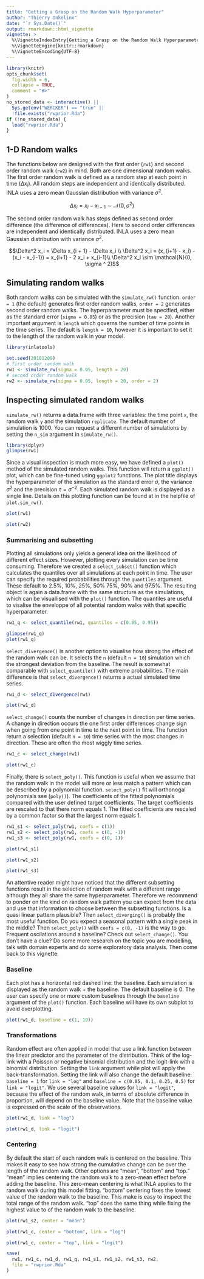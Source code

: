 ```yaml
---
title: "Getting a Grasp on the Random Walk Hyperparameter"
author: "Thierry Onkelinx"
date: "`r Sys.Date()`"
output: rmarkdown::html_vignette
vignette: >
  %\VignetteIndexEntry{Getting a Grasp on the Random Walk Hyperparameter}
  %\VignetteEngine{knitr::rmarkdown}
  %\VignetteEncoding{UTF-8}
---
```


```r
library(knitr)
opts_chunk$set(
  fig.width = 6,
  collapse = TRUE,
  comment = "#>"
)
no_stored_data <- interactive() || 
  Sys.getenv("WERCKER") == "true" || 
  !file.exists("rwprior.Rda")
if (!no_stored_data) {
  load("rwprior.Rda")
}
```

## 1-D Random walks

The functions below are designed with the first order (`rw1`) and second order random walk (`rw2`) in mind. Both are one dimensional random walks. The first order random walk is defined as a random step at each point in time ($\Delta x_i$). All random steps are independent and identically distributed. INLA uses a zero mean Gaussian distribution with variance $\sigma^2$.

$$\Delta x_i = x_i - x_{i - 1} \sim \mathcal{N}(0, \sigma ^ 2)$$

The second order random walk has steps defined as second order difference (the difference of differences). Here to second order differences are independent and identically distributed. INLA uses a zero mean Gaussian distribution with variance $\sigma ^ 2$.

$$\Delta^2 x_i = \Delta x_{i + 1} - \Delta x_i \\
\Delta^2 x_i = (x_{i+1} - x_i) -  (x_i - x_{i-1}) = x_{i+1} - 2 x_i + x_{i-1}\\
\Delta^2 x_i  \sim  \mathcal{N}(0, \sigma ^ 2)$$

## Simulating random walks

Both random walks can be simulated with the `simulate_rw()` function. `order = 1` (the default) generates first order random walks, `order = 2` generates second order random walks. The hyperparameter must be specified, either as the standard error (`sigma = 0.05`) or as the precision (`tau = 20`). Another important argument is `length` which governs the number of time points in the time series. The default is `length = 10`, however it is important to set it to the length of the random walk in your model. 

```r
library(inlatools)
```
```r
set.seed(20181209)
# first order random walk
rw1 <- simulate_rw(sigma = 0.05, length = 20)
# second order random walk
rw2 <- simulate_rw(sigma = 0.05, length = 20, order = 2)
```

## Inspecting simulated random walks

`simulate_rw()` returns a data.frame with three variables: the time point `x`, the random walk `y` and the simulation `replicate`. The default number of simulation is 1000. You can request a different number of simulations by setting the `n_sim` argument in `simulate_rw()`.

```r
library(dplyr)
glimpse(rw1)
```

Since a visual inspection is much more easy, we have defined a `plot()` method of the simulated random walks. This function will return a `ggplot()` plot, which can be fine-tuned using `ggplot2` functions. The plot title displays the hyperparameter of the simulation as the standard error $\sigma$, the variance $\sigma^2$ and the precision $\tau = \sigma^{-2}$. Each simulated random walk is displayed as a single line. Details on this plotting function can be found at in the helpfile of `plot.sim_rw()`.

```r
plot(rw1)
```

```r
plot(rw2)
```

### Summarising and subsetting

Plotting all simulations only yields a general idea on the likelihood of different effect sizes. However, plotting every simulation can be time consuming. Therefore we created a `select_subset()` function which calculates the quantiles over all simulations at each point in time. The user can specify the required probabilities through the `quantiles` argument. These default to 2.5%, 10%, 25%, 50% 75%, 90% and 97.5%. The resulting object is again a data.frame with the same structure as the simulations, which can be visuallised with the `plot()` function. The quantiles are useful to visalise the enveloppe of all potential random walks with that specific hyperparameter. 

```r
rw1_q <- select_quantile(rw1, quantiles = c(0.05, 0.95))
```
```r
glimpse(rw1_q)
plot(rw1_q)
```

`select_divergence()` is another option to visualise how strong the effect of the random walk can be. It selects the `n` (default `n = 10`) simulation which the strongest deviation from the baseline. The result is somewhat comparable with `select_quantile()` with extreme probabilities. The main difference is that `select_divergence()` returns a actual simulated time series.

```r
rw1_d <- select_divergence(rw1)
```
```r
plot(rw1_d)
```

`select_change()` counts the number of changes in direction  per time series. A change in direction occurs the one first order differences change sign when going from one point in time to the next point in time. The function return a selection (default `n = 10`) time series with the most changes in direction. These are often the most wiggly time series.

```r
rw1_c <- select_change(rw1)
```
```r
plot(rw1_c)
```

Finally, there is `select_poly()`. This function is useful when we assume that the random walk in the model will more or less match a pattern which can be described by a polynomial function. `select_poly()` fit will orthonogal polynomials see (`poly()`). The coefficients of the fitted polynomials compared with the user defined target coefficients. The target coefficients are rescaled to that there norm equals 1. The fitted coefficients are rescaled by a common factor so that the largest norm equals 1.

```r
rw1_s1 <- select_poly(rw1, coefs = c(1)) 
rw1_s2 <- select_poly(rw1, coefs = c(0, -1)) 
rw1_s3 <- select_poly(rw1, coefs = c(0, 1)) 
```
```r
plot(rw1_s1)
```
```r
plot(rw1_s2)
```
```r
plot(rw1_s3)
```

An attentive reader might have noticed that the different subsetting functions result in the selection of random walk with a different range although they all share the same hyperparameter. Therefore we recommend to ponder on the kind on random walk pattern you can expect from the data and use that information to choose between the subsetting functions. Is a quasi linear pattern plausible? Then `select_diverging()` is probably the most useful function. Do you expect a seasonal pattern with a single peak in the middle? Then `select_poly()` with `coefs = c(0, -1)` is the way to go. Frequent oscilations around a baseline? Check out `select_change()`. You don't have a clue? Do some more research on the topic you are modelling, talk with domain experts and do some exploratory data analysis. Then come back to this vignette.

### Baseline

Each plot has a horizontal red dashed line: the baseline. Each simulation is displayed as the random walk + the baseline. The default baseline is 0. The user can specify one or more custom baselines through the `baseline` argument of the `plot()` function. Each baseline will have its own subplot to avoid overplotting.

```r
plot(rw1_d, baseline = c(1, 10))
```

### Transformations

Random effect are often applied in model that use a link function between the linear predictor and the parameter of the distribution. Think of the log-link with a Poisson or negative binomial distribution and the logit-link with a binomial distribution. Setting the `link` argument while plot will apply the back-transformation. Setting the link will also change the default baseline: `baseline = 1` for `link = "log"` and `baseline = c(0.05, 0.1, 0.25, 0.5)` for `link = "logit"`. We use several baseline values for `link = "logit"`, because the effect of the random walk, in terms of absolute difference in proportion, will depend on the baseline value. Note that the baseline value is expressed on the scale of the observations.

```r
plot(rw1_d, link = "log")
```

```r
plot(rw1_d, link = "logit")
```

### Centering

By default the start of each random walk is centered on the baseline. This makes it easy to see how strong the cumulative change can be over the length of the random walk. Other options are "mean", "bottom" and "top." "mean" implies centering the random walk to a zero-mean effect before adding the baseline. This zero-mean centering is what INLA applies to the random walk during this model fitting. "bottom" centering fixes the lowest value of the random walk to the baseline. This make is easy to inspect the total range of the random walk. "top" does the same thing while fixing the highest value to of the random walk to the baseline.

```r
plot(rw1_s2, center = "mean")
```

```r
plot(rw1_c, center = "bottom", link = "log")
```

```r
plot(rw1_c, center = "top", link = "logit")
```

```r
save(
  rw1, rw1_c, rw1_d, rw1_q, rw1_s1, rw1_s2, rw1_s3, rw2, 
  file = "rwprior.Rda"
)
```
